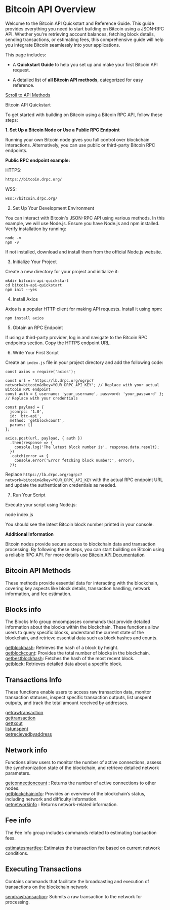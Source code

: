 # Bitcoin API Overview

Welcome to the Bitcoin API Quickstart and Reference Guide. This guide provides everything you need to start building on Bitcoin using a JSON-RPC API. Whether you're retrieving account balances, fetching block details, sending transactions, or estimating fees, this comprehensive guide will help you integrate Bitcoin seamlessly into your applications.

This page includes:

- A **Quickstart Guide** to help you set up and make your first Bitcoin API request.

- A detailed list of **all Bitcoin API methods**, categorized for easy reference.

[Scroll to API Methods](#BitcoinAPIMethods)

Bitcoin API Quickstart

To get started with building on Bitcoin using a Bitcoin RPC API, follow these steps:

**1. Set Up a Bitcoin Node or Use a Public RPC Endpoint**

Running your own Bitcoin node gives you full control over blockchain interactions. Alternatively, you can use public or third-party Bitcoin RPC endpoints.

**Public RPC endpoint example:**

HTTPS:

```bash
https://bitcoin.drpc.org/
```
WSS:

```bash
wss://bitcoin.drpc.org/
```
2. Set Up Your Development Environment

You can interact with Bitcoin's JSON-RPC API using various methods. In this example, we will use Node.js. Ensure you have Node.js and npm installed. Verify installation by running:

```
node -v
npm -v
```

If not installed, download and install them from the official Node.js website.

3. Initialize Your Project

Create a new directory for your project and initialize it:

```
mkdir bitcoin-api-quickstart
cd bitcoin-api-quickstart
npm init --yes
```

4. Install Axios

Axios is a popular HTTP client for making API requests. Install it using npm:
```
npm install axios
```
5. Obtain an RPC Endpoint

If using a third-party provider, log in and navigate to the Bitcoin RPC endpoints section. Copy the HTTPS endpoint URL.

6. Write Your First Script

Create an `index.js` file in your project directory and add the following code:

```
const axios = require('axios');

const url = 'https://lb.drpc.org/ogrpc?network=bitcoin&dkey=YOUR_DRPC_API_KEY'; // Replace with your actual Bitcoin RPC endpoint
const auth = { username: 'your_username', password: 'your_password' }; // Replace with your credentials

const payload = {
  jsonrpc: '1.0',
  id: 'btc-api',
  method: 'getblockcount',
  params: []
};

axios.post(url, payload, { auth })
  .then(response => {
    console.log('The latest block number is', response.data.result);
  })
  .catch(error => {
    console.error('Error fetching block number:', error);
  });
```

Replace `https://lb.drpc.org/ogrpc?network=bitcoin&dkey=YOUR_DRPC_API_KEY` with the actual RPC endpoint URL and update the authentication credentials as needed.

7. Run Your Script

Execute your script using Node.js:

node index.js

You should see the latest Bitcoin block number printed in your console.

**Additional Information**

Bitcoin nodes provide secure access to blockchain data and transaction processing. By following these steps, you can start building on Bitcoin using a reliable RPC API. For more details use [Bitcoin API Documentation](https://bitcoincore.org/en/doc/)


<a id="BitcoinAPIMethods"></a>

## Bitcoin API Methods

These methods provide essential data for interacting with the blockchain, covering key aspects like block details, transaction handling, network information, and fee estimation.

## Blocks info

The Blocks Info group encompasses commands that provide detailed information about the blocks within the blockchain. These functions allow users to query specific blocks, understand the current state of the blockchain, and retrieve essential data such as block hashes and counts.

[getblockhash](/bitcoin-api/blocksinfo/getblockhash): Retrieves the hash of a block by height. \
[getblockcount](/bitcoin-api/blocksinfo/getblockcount): Provides the total number of blocks in the blockchain. \
[getbestblockhash](/bitcoin-api/blocksinfo/getbestblockhash): Fetches the hash of the most recent block. \
[getblock](/bitcoin-api/blocksinfo/getblock): Retrieves detailed data about a specific block.

## Transactions Info

These functions enable users to access raw transaction data, monitor transaction statuses, inspect specific transaction outputs, list unspent outputs, and track the total amount received by addresses.

[getrawtransaction](/bitcoin-api/transactionsinfo/getrawtransaction) \
[gettransaction](/bitcoin-api/transactionsinfo/gettransaction) \
[gettxout](/bitcoin-api/transactionsinfo/gettxout) \
[listunspent](/bitcoin-api/transactionsinfo/listunspent) \
[getrecievedbyaddress](/bitcoin-api/transactionsinfo/getrecievedbyaddress)

## Network info

Functions allow users to monitor the number of active connections, assess the synchronization state of the blockchain, and retrieve detailed network parameters.

[getconnectioncount](/bitcoin-api/networkinfo/getconnectioncount) : Returns the number of active connections to other nodes. \
[getblockchaininfo](/bitcoin-api/networkinfo/getblockchaininfo): Provides an overview of the blockchain’s status, including network and difficulty information. \
[getnetworkinfo](/bitcoin-api/networkinfo/getnetworkinfo) : Returns network-related information.

## Fee info

The Fee Info group includes commands related to estimating transaction fees.

[estimatesmartfee](/bitcoin-api/feeinfo/estimatesmartfee): Estimates the transaction fee based on current network conditions.

## Executing Transactions

Contains commands that facilitate the broadcasting and execution of transactions on the blockchain network

[sendrawtransaction](/bitcoin-api/executingtransactions/sendrawtransaction): Submits a raw transaction to the network for processing.